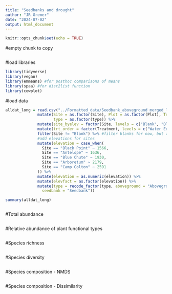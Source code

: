```yaml
---
title: "Seedbanks and drought"
author: "JR Gremer"
date: "2024-07-02"
output: html_document
---
```


```r
knitr::opts_chunk$set(echo = TRUE)
```

#empty chunk to copy
```r

```
#load libraries
```r
library(tidyverse)
library(vegan)
library(emmeans) #for posthoc comparisons of means
library(spaa) #for dist2list function 
library(cowplot)
```


#load data
```r
alldat_long = read.csv("../Formatted_data/Seedbank_aboveground_merged_long.csv") %>%
              mutate(Site = as.factor(Site), Plot = as.factor(Plot), Treatment = as.factor(Treatment), Species = as.factor(Species),
                     type = as.factor(type)) %>%
              mutate(site_byelev = factor(Site, levels = c("Blank", "Black Point", "Antelope", "Blue Chute", "Arboretum", "Camp Colton"))) %>%
              mutate(trt_order = factor(Treatment, levels = c("Water Exclusion", "Control", "Water Addition", "Blank"))) %>%
              filter(Site != "Blank") %>% #filter blanks for now, but will need to figure that out
              #add elevations for sites 
              mutate(elevation = case_when(
                Site == "Black Point" ~ 1566,
                Site == "Antelope" ~ 1636,
                Site == "Blue Chute" ~ 1930,
                Site == "Arboretum" ~ 2179,
                Site == "Camp Colton" ~ 2591
              )) %>%
              mutate(elevation = as.numeric(elevation)) %>%
              mutate(elevfact = as.factor(elevation)) %>%
              mutate(type = recode_factor(type, aboveground = "Aboveground", 
                seedbank = "Seedbank"))

summary(alldat_long)
```

```r

```

#Total abundance
```r

```

#Relative abundance of plant functional types
```r

```

#Species richness

```r

```

#Species diversity
```r

```

#Species composition - NMDS
```r

```


#Species composition - Dissimilarity

```r

```
